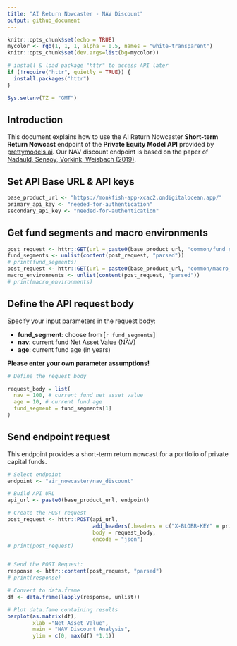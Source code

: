 ```yaml
---
title: "AI Return Nowcaster - NAV Discount"
output: github_document
---
```


```r
knitr::opts_chunk$set(echo = TRUE)
mycolor <- rgb(1, 1, 1, alpha = 0.5, names = "white-transparent")
knitr::opts_chunk$set(dev.args=list(bg=mycolor))

# install & load package "httr" to access API later
if (!require("httr", quietly = TRUE)) {
  install.packages("httr")
}

Sys.setenv(TZ = "GMT")

```

## Introduction

This document explains how to use the AI Return Nowcaster **Short-term Return Nowcast** endpoint of the **Private Equity Model API** provided by [prettymodels.ai](https://prettymodels.ai).
Our NAV discount endpoint is based on the paper of [Nadauld, Sensoy, Vorkink, Weisbach (2019)](https://doi.org/10.1016/j.jfineco.2018.11.007).

## Set API Base URL & API keys

```r
base_product_url <- "https://monkfish-app-xcac2.ondigitalocean.app/"
primary_api_key <- "needed-for-authentication"
secondary_api_key <- "needed-for-authentication"

```

## Get fund segments and macro environments

```r

post_request <- httr::GET(url = paste0(base_product_url, "common/fund_segments"))
fund_segments <- unlist(content(post_request, "parsed"))
# print(fund_segments)
post_request <- httr::GET(url = paste0(base_product_url, "common/macro_environments"))
macro_environments <- unlist(content(post_request, "parsed"))
# print(macro_environments)

```

## Define the API request body

Specify your input parameters in the request body:

- **fund_segment**: choose from [`r fund_segments`]
- **nav**: current fund Net Asset Value (NAV)
- **age**: current fund age (in years)

**Please enter your own parameter assumptions!**

```r

# Define the request body

request_body = list(
  nav = 100, # current fund net asset value
  age = 10, # current fund age
  fund_segment = fund_segments[1]
)

```

## Send endpoint request

This endpoint provides a short-term return nowcast for a portfolio of private capital funds.

```r
  
# Select endpoint 
endpoint <- "air_nowcaster/nav_discount"

# Build API URL
api_url <- paste0(base_product_url, endpoint)

# Create the POST request
post_request <- httr::POST(api_url,
                           add_headers(.headers = c("X-BLOBR-KEY" = primary_api_key)),
                           body = request_body,
                           encode = "json")
# print(post_request)


# Send the POST Request:
response <- httr::content(post_request, "parsed")
# print(response)

# Convert to data.frame
df <- data.frame(lapply(response, unlist))

# Plot data.fame containing results
barplot(as.matrix(df), 
        xlab ="Net Asset Value", 
        main = "NAV Discount Analysis",
        ylim = c(0, max(df) *1.1))


```


